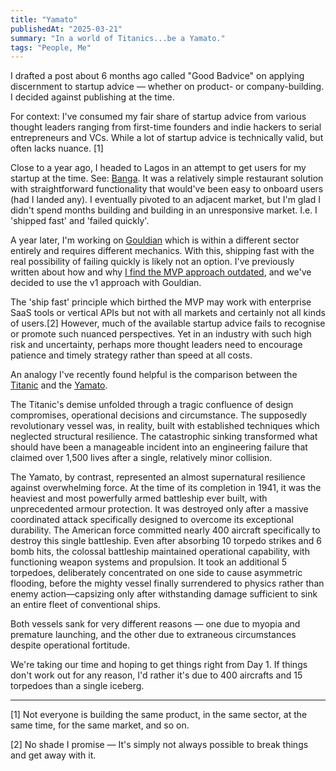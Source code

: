 ```yaml
---
title: "Yamato"
publishedAt: "2025-03-21"
summary: "In a world of Titanics...be a Yamato."
tags: "People, Me"
---
```


I drafted a post about 6 months ago called "Good Badvice" on applying discernment to startup advice — whether on product- or company-building. I decided against publishing at the time.

For context: I've consumed my fair share of startup advice from various thought leaders ranging from first-time founders and indie hackers to serial entrepreneurs and VCs. While a lot of startup advice is technically valid, but often lacks nuance. [1]

Close to a year ago, I headed to Lagos in an attempt to get users for my startup at the time. See: [Banga](t18e.com/blog/idea-ball). It was a relatively simple restaurant solution with straightforward functionality that would've been easy to onboard users (had I landed any). I eventually pivoted to an adjacent market, but I'm glad I didn't spend months building and building in an unresponsive market. I.e. I 'shipped fast' and 'failed quickly'.

A year later, I'm working on [Gouldian](gouldian.xyz) which is within a different sector entirely and requires different mechanics. With this, shipping fast with the real possibility of failing quickly is likely not an option. I've previously written about how and why [I find the MVP approach outdated](t18e.com/blog/v1), and we've decided to use the v1 approach with Gouldian.

The 'ship fast' principle which birthed the MVP may work with enterprise SaaS tools or vertical APIs but not with all markets and certainly not all kinds of users.[2] However, much of the available startup advice fails to recognise or promote such nuanced perspectives. Yet in an industry with such high risk and uncertainty, perhaps more thought leaders need to encourage patience and timely strategy rather than speed at all costs. 

An analogy I've recently found helpful is the comparison between the [Titanic](https://www.britannica.com/topic/Titanic) and the [Yamato](https://warfarehistorynetwork.com/article/the-largest-kamikaze-the-battleship-yamato-at-okinawa/). 

The Titanic's demise unfolded through a tragic confluence of design compromises, operational decisions and circumstance. The supposedly revolutionary vessel was, in reality, built with established techniques which neglected structural resilience. The catastrophic sinking transformed what should have been a manageable incident into an engineering failure that claimed over 1,500 lives after a single, relatively minor collision.

The Yamato, by contrast, represented an almost supernatural resilience against overwhelming force. At the time of its completion in 1941, it was the heaviest and most powerfully armed battleship ever built, with unprecedented armour protection. It was destroyed only after a massive coordinated attack specifically designed to overcome its exceptional durability. The American force committed nearly 400 aircraft specifically to destroy this single battleship. Even after absorbing 10 torpedo strikes and 6 bomb hits, the colossal battleship maintained operational capability, with functioning weapon systems and propulsion. It took an additional 5 torpedoes, deliberately concentrated on one side to cause asymmetric flooding, before the mighty vessel finally surrendered to physics rather than enemy action—capsizing only after withstanding damage sufficient to sink an entire fleet of conventional ships.

Both vessels sank for very different reasons — one due to myopia and premature launching, and the other due to extraneous circumstances despite operational fortitude.

We're taking our time and hoping to get things right from Day 1. If things don't work out for any reason, I'd rather it's due to 400 aircrafts and 15 torpedoes than a single iceberg.

---
\[1\] Not everyone is building the same product, in the same sector, at the same time, for the same market, and so on.

\[2\] No shade I promise — It's simply not always possible to break things and get away with it.
